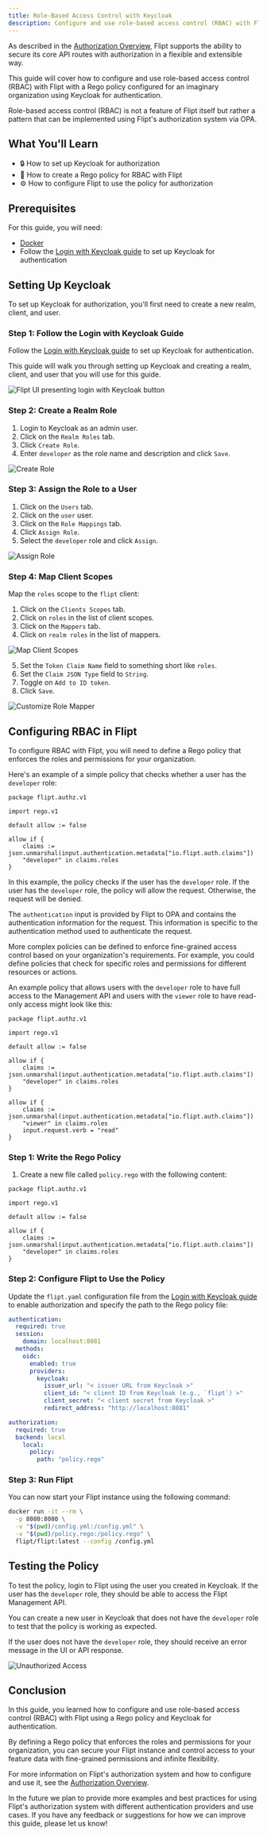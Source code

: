 ```yaml
---
title: Role-Based Access Control with Keycloak
description: Configure and use role-based access control (RBAC) with Flipt, Keycloak, and OPA.
---
```


As described in the [Authorization Overview](/authorization/overview), Flipt supports the ability to secure its core API routes with authorization in a flexible and extensible way.

This guide will cover how to configure and use role-based access control (RBAC) with Flipt with a Rego policy configured for an imaginary organization using Keycloak for authentication.

<Note>
  Role-based access control (RBAC) is not a feature of Flipt itself but rather a
  pattern that can be implemented using Flipt's authorization system via OPA.
</Note>

## What You'll Learn

- 🔒 How to set up Keycloak for authorization
- 🔑 How to create a Rego policy for RBAC with Flipt
- ⚙️ How to configure Flipt to use the policy for authorization

## Prerequisites

For this guide, you will need:

- [Docker](https://www.docker.com/)
- Follow the [Login with Keycloak guide](/guides/operation/authentication/login-with-keycloak) to set up Keycloak for authentication

## Setting Up Keycloak

To set up Keycloak for authorization, you'll first need to create a new realm, client, and user.

### Step 1: Follow the Login with Keycloak Guide

Follow the [Login with Keycloak guide](/guides/operation/authentication/login-with-keycloak) to set up Keycloak for authentication.

This guide will walk you through setting up Keycloak and creating a realm, client, and user that you will use for this guide.

![Flipt UI presenting login with Keycloak button](/images/guides/login-with-keycloak/login-with-keycloak.png)

### Step 2: Create a Realm Role

1. Login to Keycloak as an admin user.
1. Click on the `Realm Roles` tab.
1. Click `Create Role`.
1. Enter `developer` as the role name and description and click `Save`.

![Create Role](/images/guides/rbac-with-keycloak/create-keycloak-role.png)

### Step 3: Assign the Role to a User

1. Click on the `Users` tab.
1. Click on the `user` user.
1. Click on the `Role Mappings` tab.
1. Click `Assign Role`.
1. Select the `developer` role and click `Assign`.

![Assign Role](/images/guides/rbac-with-keycloak/assign-keycloak-role.png)

### Step 4: Map Client Scopes

Map the `roles` scope to the `flipt` client:

1. Click on the `Clients Scopes` tab.
1. Click on `roles` in the list of client scopes.
1. Click on the `Mappers` tab.
1. Click on `realm roles` in the list of mappers.

![Map Client Scopes](/images/guides/rbac-with-keycloak/map-client-scopes.png)

5. Set the `Token Claim Name` field to something short like `roles`.
6. Set the `Claim JSON Type` field to `String`.
7. Toggle on `Add to ID token`.
8. Click `Save`.

![Customize Role Mapper](/images/guides/rbac-with-keycloak/customize-role-mapper.png)

## Configuring RBAC in Flipt

To configure RBAC with Flipt, you will need to define a Rego policy that enforces the roles and permissions for your organization.

Here's an example of a simple policy that checks whether a user has the `developer` role:

```rego policy.rego
package flipt.authz.v1

import rego.v1

default allow := false

allow if {
    claims := json.unmarshal(input.authentication.metadata["io.flipt.auth.claims"])
    "developer" in claims.roles
}
```

In this example, the policy checks if the user has the `developer` role. If the user has the `developer` role, the policy will allow the request. Otherwise, the request will be denied.

The `authentication` input is provided by Flipt to OPA and contains the authentication information for the request. This information is specific to the authentication method used to authenticate the request.

More complex policies can be defined to enforce fine-grained access control based on your organization's requirements. For example, you could define policies that check for specific roles and permissions for different resources or actions.

An example policy that allows users with the `developer` role to have full access to the Management API and users with the `viewer` role to have read-only access might look like this:

```rego policy.rego
package flipt.authz.v1

import rego.v1

default allow := false

allow if {
    claims := json.unmarshal(input.authentication.metadata["io.flipt.auth.claims"])
    "developer" in claims.roles
}

allow if {
    claims := json.unmarshal(input.authentication.metadata["io.flipt.auth.claims"])
    "viewer" in claims.roles
    input.request.verb = "read"
}
```

### Step 1: Write the Rego Policy

1. Create a new file called `policy.rego` with the following content:

```rego policy.rego
package flipt.authz.v1

import rego.v1

default allow := false

allow if {
	claims := json.unmarshal(input.authentication.metadata["io.flipt.auth.claims"])
	"developer" in claims.roles
}
```

### Step 2: Configure Flipt to Use the Policy

Update the `flipt.yaml` configuration file from the [Login with Keycloak guide](/guides/operation/authentication/login-with-keycloak) to enable authorization and specify the path to the Rego policy file:

```yaml flipt.yaml
authentication:
  required: true
  session:
    domain: localhost:8081
  methods:
    oidc:
      enabled: true
      providers:
        keycloak:
          issuer_url: "< issuer URL from Keycloak >"
          client_id: "< client ID from Keycloak (e.g., `flipt`) >"
          client_secret: "< client secret from Keycloak >"
          redirect_address: "http://localhost:8081"

authorization:
  required: true
  backend: local
    local:
      policy:
        path: "policy.rego"
```

### Step 3: Run Flipt

You can now start your Flipt instance using the following command:

```sh
docker run -it --rm \
  -p 8080:8080 \
  -v "$(pwd)/config.yml:/config.yml" \
  -v "$(pwd)/policy.rego:/policy.rego" \
  flipt/flipt:latest --config /config.yml
```

## Testing the Policy

To test the policy, login to Flipt using the user you created in Keycloak. If the user has the `developer` role, they should be able to access the Flipt Management API.

You can create a new user in Keycloak that does not have the `developer` role to test that the policy is working as expected.

If the user does not have the `developer` role, they should receive an error message in the UI or API response.

![Unauthorized Access](/images/guides/rbac-with-keycloak/unauthorized.png)

## Conclusion

In this guide, you learned how to configure and use role-based access control (RBAC) with Flipt using a Rego policy and Keycloak for authentication.

By defining a Rego policy that enforces the roles and permissions for your organization, you can secure your Flipt instance and control access to your feature data with fine-grained permissions and infinite flexibility.

For more information on Flipt's authorization system and how to configure and use it, see the [Authorization Overview](/authorization/overview).

In the future we plan to provide more examples and best practices for using Flipt's authorization system with different authentication providers and use cases. If you have any feedback or suggestions for how we can improve this guide, please let us know!
